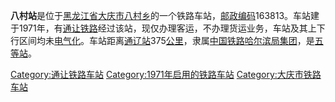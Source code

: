 {{noteTA
|1=zh-cn:始发车次; zh-hk:列車班次;
|2=zh-cn:车次; zh-hk:班次;
}}
{{Infobox China railway station 
|车站名称 = 八村站
|车站名称拼音 = Bacun
|车站英文名称 = Bacun Railway Station
|车站代码 = 56984<ref>{{cite book|title=中华人民共和国铁路车站代码（GB/T 10302-2010）|publisher=中国标准出版社|year=2010|isbn=155066140495|ignore-isbn-error=true|pages=36}}</ref>
|电报码 = BVX
|拼音码 = BCU
|车站位置 = [[黑龙江省|黑龙江省]][[大庆市|大庆市]]
|归属 = [[中国铁路哈尔滨局集团|中国铁路哈尔滨局集团]]
|车站等级 = [[五等站_(中铁)|五等站]]
|线路 = [[通让铁路|通让铁路]]
}}
'''八村站'''是位于[[黑龙江省|黑龙江省]][[大庆市|大庆市]][[八村乡|八村乡]]的一个铁路车站，[[邮政编码|邮政编码]]163813。车站建于1971年，有[[通让铁路|通让铁路]]经过该站，现仅办理客运，不办理货运业务，车站及其上下行区间均未[[电气化|电气化]]。车站距离[[通辽站|通辽站]]375[[公里|公里]]，隶属[[中国铁路哈尔滨局集团|中国铁路哈尔滨局集团]]，是[[五等站_(中铁)|五等站]]。

{{start rail box}}
{{s-inop|[[兴无站|兴无站]]}}
{{s-line|[[通让铁路|通让铁路]]}}
{{s-inop|[[林源站|林源站]]}}
{{end box}}
{{通让铁路}}
{{铁路车站小作品}}
{{黑龙江小作品}}

[[Category:通让铁路车站|Category:通让铁路车站]]
[[Category:1971年启用的铁路车站|Category:1971年启用的铁路车站]]
[[Category:大庆市铁路车站|Category:大庆市铁路车站]]